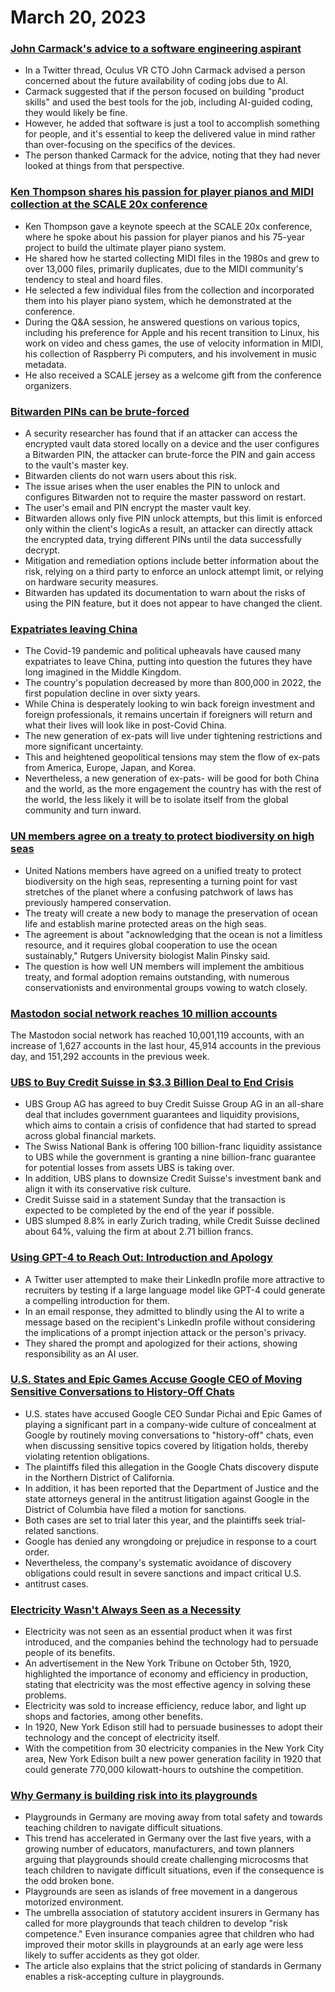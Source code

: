 
<Steps>

# March 20, 2023

### [John Carmack's advice to a software engineering aspirant](https://twitter.com/ID_AA_Carmack/status/1637087219591659520?ref=hackernewsgpt.com)

- In a Twitter thread, Oculus VR CTO John Carmack advised a person concerned about the future availability of coding jobs due to AI.
- Carmack suggested that if the person focused on building "product skills" and used the best tools for the job, including AI-guided coding, they would likely be fine.
- However, he added that software is just a tool to accomplish something for people, and it's essential to keep the delivered value in mind rather than over-focusing on the specifics of the devices.
- The person thanked Carmack for the advice, noting that they had never looked at things from that perspective.

### [Ken Thompson shares his passion for player pianos and MIDI collection at the SCALE 20x conference](https://www.youtube.com/watch?v=kaandEt_pKw&ref=hackernewsgpt.com)

- Ken Thompson gave a keynote speech at the SCALE 20x conference, where he spoke about his passion for player pianos and his 75-year project to build the ultimate player piano system.
- He shared how he started collecting MIDI files in the 1980s and grew to over 13,000 files, primarily duplicates, due to the MIDI community's tendency to steal and hoard files.
- He selected a few individual files from the collection and incorporated them into his player piano system, which he demonstrated at the conference.
- During the Q&A session, he answered questions on various topics, including his preference for Apple and his recent transition to Linux, his work on video and chess games, the use of velocity information in MIDI, his collection of Raspberry Pi computers, and his involvement in music metadata.
- He also received a SCALE jersey as a welcome gift from the conference organizers.

### [Bitwarden PINs can be brute-forced](https://ambiso.github.io/bitwarden-pin/?ref=hackernewsgpt.com)

- A security researcher has found that if an attacker can access the encrypted vault data stored locally on a device and the user configures a Bitwarden PIN, the attacker can brute-force the PIN and gain access to the vault's master key.
- Bitwarden clients do not warn users about this risk.
- The issue arises when the user enables the PIN to unlock and configures Bitwarden not to require the master password on restart.
- The user's email and PIN encrypt the master vault key.
- Bitwarden allows only five PIN unlock attempts, but this limit is enforced only within the client's logicAs a result, an attacker can directly attack the encrypted data, trying different PINs until the data successfully decrypt.
- Mitigation and remediation options include better information about the risk, relying on a third party to enforce an unlock attempt limit, or relying on hardware security measures.
- Bitwarden has updated its documentation to warn about the risks of using the PIN feature, but it does not appear to have changed the client.

### [Expatriates leaving China](https://www.persuasion.community/p/leaving-china?ref=hackernewsgpt.com)

- The Covid-19 pandemic and political upheavals have caused many expatriates to leave China, putting into question the futures they have long imagined in the Middle Kingdom.
- The country's population decreased by more than 800,000 in 2022, the first population decline in over sixty years.
- While China is desperately looking to win back foreign investment and foreign professionals, it remains uncertain if foreigners will return and what their lives will look like in post-Covid China.
- The new generation of ex-pats will live under tightening restrictions and more significant uncertainty.
- This and heightened geopolitical tensions may stem the flow of ex-pats from America, Europe, Japan, and Korea.
- Nevertheless, a new generation of ex-pats- will be good for both China and the world, as the more engagement the country has with the rest of the world, the less likely it will be to isolate itself from the global community and turn inward.

### [UN members agree on a treaty to protect biodiversity on high seas](https://apnews.com/article/un-oceans-biodiversity-treaty-0b024fa07e8c1947236d8b8491ebf92c?ref=hackernewsgpt.com)

- United Nations members have agreed on a unified treaty to protect biodiversity on the high seas, representing a turning point for vast stretches of the planet where a confusing patchwork of laws has previously hampered conservation.
- The treaty will create a new body to manage the preservation of ocean life and establish marine protected areas on the high seas.
- The agreement is about "acknowledging that the ocean is not a limitless resource, and it requires global cooperation to use the ocean sustainably," Rutgers University biologist Malin Pinsky said.
- The question is how well UN members will implement the ambitious treaty, and formal adoption remains outstanding, with numerous conservationists and environmental groups vowing to watch closely.

### [Mastodon social network reaches 10 million accounts](https://mastodon.social/@mastodonusercount/110051957865629817?ref=hackernewsgpt.com)

The Mastodon social network has reached 10,001,119 accounts, with an increase of 1,627 accounts in the last hour, 45,914 accounts in the previous day, and 151,292 accounts in the previous week.

### [UBS to Buy Credit Suisse in $3.3 Billion Deal to End Crisis](https://www.bloomberg.com/news/articles/2023-03-19/ubs-agrees-to-buy-credit-suisse-in-historic-deal-to-end-crisis?ref=hackernewsgpt.com)

- UBS Group AG has agreed to buy Credit Suisse Group AG in an all-share deal that includes government guarantees and liquidity provisions, which aims to contain a crisis of confidence that had started to spread across global financial markets.
- The Swiss National Bank is offering 100 billion-franc liquidity assistance to UBS while the government is granting a nine billion-franc guarantee for potential losses from assets UBS is taking over.
- In addition, UBS plans to downsize Credit Suisse's investment bank and align it with its conservative risk culture.
- Credit Suisse said in a statement Sunday that the transaction is expected to be completed by the end of the year if possible.
- UBS slumped 8.8% in early Zurich trading, while Credit Suisse declined about 64%, valuing the firm at about 2.71 billion francs.

### [Using GPT-4 to Reach Out: Introduction and Apology](https://twitter.com/brdskggs/status/1637114268876144640?ref=hackernewsgpt.com)

- A Twitter user attempted to make their LinkedIn profile more attractive to recruiters by testing if a large language model like GPT-4 could generate a compelling introduction for them.
- In an email response, they admitted to blindly using the AI to write a message based on the recipient's LinkedIn profile without considering the implications of a prompt injection attack or the person's privacy.
- They shared the prompt and apologized for their actions, showing responsibility as an AI user.

### [U.S. States and Epic Games Accuse Google CEO of Moving Sensitive Conversations to History-Off Chats](http://www.fosspatents.com/2023/03/us-states-epic-games-others-accuse.html?ref=hackernewsgpt.com)

- U.S. states have accused Google CEO Sundar Pichai and Epic Games of playing a significant part in a company-wide culture of concealment at Google by routinely moving conversations to "history-off" chats, even when discussing sensitive topics covered by litigation holds, thereby violating retention obligations.
- The plaintiffs filed this allegation in the Google Chats discovery dispute in the Northern District of California.
- In addition, it has been reported that the Department of Justice and the state attorneys general in the antitrust litigation against Google in the District of Columbia have filed a motion for sanctions.
- Both cases are set to trial later this year, and the plaintiffs seek trial-related sanctions.
- Google has denied any wrongdoing or prejudice in response to a court order.
- Nevertheless, the company's systematic avoidance of discovery obligations could result in severe sanctions and impact critical U.S.
- antitrust cases.

### [Electricity Wasn't Always Seen as a Necessity](https://www.smithsonianmag.com/smart-news/people-had-to-be-convinced-of-the-usefulness-of-electricity-21221094/?ref=hackernewsgpt.com)

- Electricity was not seen as an essential product when it was first introduced, and the companies behind the technology had to persuade people of its benefits.
- An advertisement in the New York Tribune on October 5th, 1920, highlighted the importance of economy and efficiency in production, stating that electricity was the most effective agency in solving these problems.
- Electricity was sold to increase efficiency, reduce labor, and light up shops and factories, among other benefits.
- In 1920, New York Edison still had to persuade businesses to adopt their technology and the concept of electricity itself.
- With the competition from 30 electricity companies in the New York City area, New York Edison built a new power generation facility in 1920 that could generate 770,000 kilowatt-hours to outshine the competition.

### [Why Germany is building risk into its playgrounds](https://www.theguardian.com/world/2021/oct/24/why-germany-is-building-risk-into-its-playgrounds?ref=hackernewsgpt.com)

- Playgrounds in Germany are moving away from total safety and towards teaching children to navigate difficult situations.
- This trend has accelerated in Germany over the last five years, with a growing number of educators, manufacturers, and town planners arguing that playgrounds should create challenging microcosms that teach children to navigate difficult situations, even if the consequence is the odd broken bone.
- Playgrounds are seen as islands of free movement in a dangerous motorized environment.
- The umbrella association of statutory accident insurers in Germany has called for more playgrounds that teach children to develop "risk competence." Even insurance companies agree that children who had improved their motor skills in playgrounds at an early age were less likely to suffer accidents as they got older.
- The article also explains that the strict policing of standards in Germany enables a risk-accepting culture in playgrounds.

</Steps>
